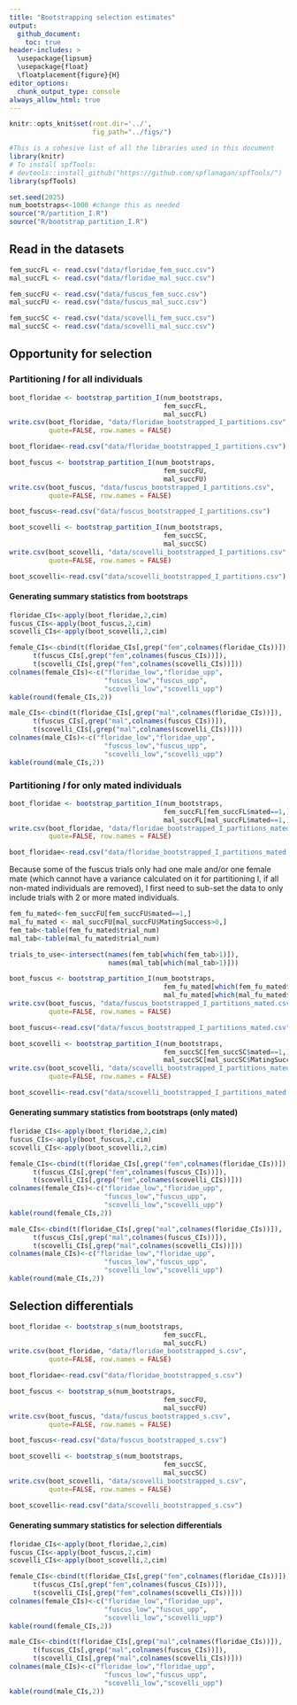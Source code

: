 ```yaml
---
title: "Bootstrapping selection estimates"
output: 
  github_document:
    toc: true
header-includes: >
  \usepackage{lipsum}
  \usepackage{float}
  \floatplacement{figure}{H}
editor_options:
  chunk_output_type: console
always_allow_html: true
---
```


```r
knitr::opts_knit$set(root.dir='../',
                     fig_path="../figs/")
```

``` r
#This is a cohesive list of all the libraries used in this document
library(knitr)
# To install spfTools:
# devtools::install_github("https://github.com/spflanagan/spfTools/")
library(spfTools)
```

```r
set.seed(2025)
num_bootstraps<-1000 #change this as needed
source("R/partition_I.R")
source("R/bootstrap_partition_I.R")
```


## Read in the datasets

``` r
fem_succFL <- read.csv("data/floridae_fem_succ.csv")
mal_succFL <- read.csv("data/floridae_mal_succ.csv")
```
``` r
fem_succFU <- read.csv("data/fuscus_fem_succ.csv")
mal_succFU <- read.csv("data/fuscus_mal_succ.csv")
```
``` r
fem_succSC <- read.csv("data/scovelli_fem_succ.csv")
mal_succSC <- read.csv("data/scovelli_mal_succ.csv")
```


## Opportunity for selection 

### Partitioning *I* for all individuals

```r
boot_floridae <- bootstrap_partition_I(num_bootstraps,
                                       fem_succFL,
                                       mal_succFL)
write.csv(boot_floridae, "data/floridae_bootstrapped_I_partitions.csv",
          quote=FALSE, row.names = FALSE)
```
```r
boot_floridae<-read.csv("data/floridae_bootstrapped_I_partitions.csv")
```


```r

boot_fuscus <- bootstrap_partition_I(num_bootstraps,
                                       fem_succFU,
                                       mal_succFU)
write.csv(boot_fuscus, "data/fuscus_bootstrapped_I_partitions.csv",
          quote=FALSE, row.names = FALSE)
```
```r
boot_fuscus<-read.csv("data/fuscus_bootstrapped_I_partitions.csv")
```


```r

boot_scovelli <- bootstrap_partition_I(num_bootstraps,
                                       fem_succSC,
                                       mal_succSC)
write.csv(boot_scovelli, "data/scovelli_bootstrapped_I_partitions.csv",
          quote=FALSE, row.names = FALSE)
```
```r
boot_scovelli<-read.csv("data/scovelli_bootstrapped_I_partitions.csv")
```



#### Generating summary statistics from bootstraps

```r
floridae_CIs<-apply(boot_floridae,2,cim)
fuscus_CIs<-apply(boot_fuscus,2,cim)
scovelli_CIs<-apply(boot_scovelli,2,cim)
```


```r
female_CIs<-cbind(t(floridae_CIs[,grep("fem",colnames(floridae_CIs))]),
      t(fuscus_CIs[,grep("fem",colnames(fuscus_CIs))]),
      t(scovelli_CIs[,grep("fem",colnames(scovelli_CIs))]))
colnames(female_CIs)<-c("floridae_low","floridae_upp",
                        "fuscus_low","fuscus_upp",
                        "scovelli_low","scovelli_upp")
kable(round(female_CIs,2))
```
```r
male_CIs<-cbind(t(floridae_CIs[,grep("mal",colnames(floridae_CIs))]),
      t(fuscus_CIs[,grep("mal",colnames(fuscus_CIs))]),
      t(scovelli_CIs[,grep("mal",colnames(scovelli_CIs))]))
colnames(male_CIs)<-c("floridae_low","floridae_upp",
                        "fuscus_low","fuscus_upp",
                        "scovelli_low","scovelli_upp")
kable(round(male_CIs,2))
```




### Partitioning *I* for only mated individuals

```r
boot_floridae <- bootstrap_partition_I(num_bootstraps,
                                       fem_succFL[fem_succFL$mated==1,],
                                       mal_succFL[mal_succFL$mated==1,])
write.csv(boot_floridae, "data/floridae_bootstrapped_I_partitions_mated.csv",
          quote=FALSE, row.names = FALSE)
```
```r
boot_floridae<-read.csv("data/floridae_bootstrapped_I_partitions_mated.csv")
```


Because some of the fuscus trials only had one male and/or one female mate (which cannot have a variance calculated on it for partitioning I, if all non-mated individuals are removed), I first need to sub-set the data to only include trials with 2 or more mated individuals.

```r
fem_fu_mated<-fem_succFU[fem_succFU$mated==1,]
mal_fu_mated <- mal_succFU[mal_succFU$MatingSuccess>0,]
fem_tab<-table(fem_fu_mated$trial_num)
mal_tab<-table(mal_fu_mated$trial_num)

trials_to_use<-intersect(names(fem_tab[which(fem_tab>1)]),
                         names(mal_tab[which(mal_tab>1)]))

boot_fuscus <- bootstrap_partition_I(num_bootstraps,
                                       fem_fu_mated[which(fem_fu_mated$trial_num %in% trials_to_use),],
                                       mal_fu_mated[which(mal_fu_mated$trial_num %in% trials_to_use),])
write.csv(boot_fuscus, "data/fuscus_bootstrapped_I_partitions_mated.csv",
          quote=FALSE, row.names = FALSE)
```
```r
boot_fuscus<-read.csv("data/fuscus_bootstrapped_I_partitions_mated.csv")
```


```r

boot_scovelli <- bootstrap_partition_I(num_bootstraps,
                                       fem_succSC[fem_succSC$mated==1,],
                                       mal_succSC[mal_succSC$MatingSuccess>0,])
write.csv(boot_scovelli, "data/scovelli_bootstrapped_I_partitions_mated.csv",
          quote=FALSE, row.names = FALSE)
```
```r
boot_scovelli<-read.csv("data/scovelli_bootstrapped_I_partitions_mated.csv")
```



#### Generating summary statistics from bootstraps (only mated)

```r
floridae_CIs<-apply(boot_floridae,2,cim)
fuscus_CIs<-apply(boot_fuscus,2,cim)
scovelli_CIs<-apply(boot_scovelli,2,cim)
```


```r
female_CIs<-cbind(t(floridae_CIs[,grep("fem",colnames(floridae_CIs))]),
      t(fuscus_CIs[,grep("fem",colnames(fuscus_CIs))]),
      t(scovelli_CIs[,grep("fem",colnames(scovelli_CIs))]))
colnames(female_CIs)<-c("floridae_low","floridae_upp",
                        "fuscus_low","fuscus_upp",
                        "scovelli_low","scovelli_upp")
kable(round(female_CIs,2))
```
```r
male_CIs<-cbind(t(floridae_CIs[,grep("mal",colnames(floridae_CIs))]),
      t(fuscus_CIs[,grep("mal",colnames(fuscus_CIs))]),
      t(scovelli_CIs[,grep("mal",colnames(scovelli_CIs))]))
colnames(male_CIs)<-c("floridae_low","floridae_upp",
                        "fuscus_low","fuscus_upp",
                        "scovelli_low","scovelli_upp")
kable(round(male_CIs,2))
```

## Selection differentials

```r
boot_floridae <- bootstrap_s(num_bootstraps,
                                       fem_succFL,
                                       mal_succFL)
write.csv(boot_floridae, "data/floridae_bootstrapped_s.csv",
          quote=FALSE, row.names = FALSE)
```
```r
boot_floridae<-read.csv("data/floridae_bootstrapped_s.csv")
```


```r

boot_fuscus <- bootstrap_s(num_bootstraps,
                                       fem_succFU,
                                       mal_succFU)
write.csv(boot_fuscus, "data/fuscus_bootstrapped_s.csv",
          quote=FALSE, row.names = FALSE)
```
```r
boot_fuscus<-read.csv("data/fuscus_bootstrapped_s.csv")
```


```r

boot_scovelli <- bootstrap_s(num_bootstraps,
                                       fem_succSC,
                                       mal_succSC)
write.csv(boot_scovelli, "data/scovelli_bootstrapped_s.csv",
          quote=FALSE, row.names = FALSE)
```
```r
boot_scovelli<-read.csv("data/scovelli_bootstrapped_s.csv")
```

#### Generating summary statistics for selection differentials

```r
floridae_CIs<-apply(boot_floridae,2,cim)
fuscus_CIs<-apply(boot_fuscus,2,cim)
scovelli_CIs<-apply(boot_scovelli,2,cim)
```


```r
female_CIs<-cbind(t(floridae_CIs[,grep("fem",colnames(floridae_CIs))]),
      t(fuscus_CIs[,grep("fem",colnames(fuscus_CIs))]),
      t(scovelli_CIs[,grep("fem",colnames(scovelli_CIs))]))
colnames(female_CIs)<-c("floridae_low","floridae_upp",
                        "fuscus_low","fuscus_upp",
                        "scovelli_low","scovelli_upp")
kable(round(female_CIs,2))
```
```r
male_CIs<-cbind(t(floridae_CIs[,grep("mal",colnames(floridae_CIs))]),
      t(fuscus_CIs[,grep("mal",colnames(fuscus_CIs))]),
      t(scovelli_CIs[,grep("mal",colnames(scovelli_CIs))]))
colnames(male_CIs)<-c("floridae_low","floridae_upp",
                        "fuscus_low","fuscus_upp",
                        "scovelli_low","scovelli_upp")
kable(round(male_CIs,2))
```



